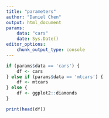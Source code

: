 ```yaml
---
title: "parameters"
author: "Daniel Chen"
output: html_document
params:
    data: "cars"
    date: Sys.Date()
editor_options: 
    chunk_output_type: console
---
```


```r
if (params$data == 'cars') {
    df <- cars
} else if (params$data == 'mtcars') {
    df <- mtcars
} else {
    df <- ggplot2::diamonds
}

print(head(df))
```

